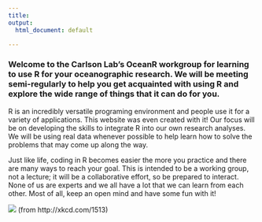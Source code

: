 ```yaml
---
title: 
output: 
  html_document: default

---
```


### Welcome to the Carlson Lab's OceanR workgroup for learning to use R for your oceanographic research. We will be meeting semi-regularly to help you get acquainted with using R and explore the wide range of things that it can do for you.

R is an incredibly versatile programing environment and people use it for a variety of applications. This website was even created with it! Our focus will be on developing the skills to integrate R into our own research analyses. We will be using real data whenever possible to help learn how to solve the problems that may come up along the way.   

Just like life, coding in R becomes easier the more you practice and there are many ways to reach your goal. This is intended to be a working group, not a lecture; it will be a collaborative effort, so be prepared to interact. None of us are experts and we all have a lot that we can learn from each other. Most of all, keep an open mind and have some fun with it!  

![](code_quality_2x_xkcd_1513.png)
(from http://xkcd.com/1513)



